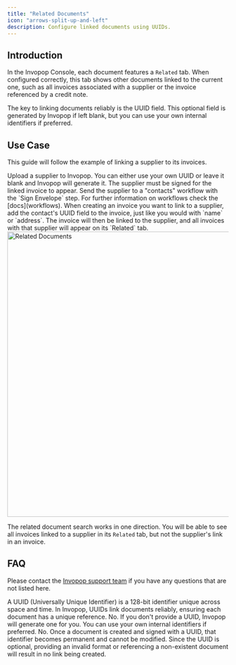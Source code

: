 ```yaml
---
title: "Related Documents"
icon: "arrows-split-up-and-left"
description: Configure linked documents using UUIDs.
---
```


## Introduction

In the Invopop Console, each document features a `Related` tab. When configured correctly, this tab shows other documents linked to the current one, such as all invoices associated with a supplier or the invoice referenced by a credit note.

The key to linking documents reliably is the UUID field. This optional field is generated by Invopop if left blank, but you can use your own internal identifiers if preferred.

## Use Case

This guide will follow the example of linking a supplier to its invoices.

<Steps>

<Step title="Upload the supplier">
Upload a supplier to Invopop. You can either use your own UUID or leave it blank and Invopop will generate it.
</Step>

<Step title="Sign the supplier">
The supplier must be signed for the linked invoice to appear. Send the supplier to a "contacts" workflow with the `Sign Envelope` step. For further information on workflows check the [docs](workflows).
</Step>

<Step title="Link the invoice">
When creating an invoice you want to link to a supplier, add the contact's UUID field to the invoice, just like you would with `name` or `address`. The invoice will then be linked to the supplier, and all invoices with that supplier will appear on its `Related` tab.
</Step>

</Steps>

<Frame caption="How an invoice appears on the supplier's Related tab">
  <img
    alt="Related Documents"
    src="/guides/images/related-docs.png"
    width="650px"
  />
</Frame>


<Warning>The related document search works in one direction. You will be able to see all invoices linked to a supplier in its `Related` tab, but not the supplier's link in an invoice. </Warning>

## FAQ

Please contact the [Invopop support team](email:support@invopop.com) if you have any questions that are not listed here.

<AccordionGroup>

<Accordion title="What is a UUID?">
A UUID (Universally Unique Identifier) is a 128-bit identifier unique across space and time. In Invopop, UUIDs link documents reliably, ensuring each document has a unique reference.
</Accordion>

<Accordion title="Do I need to generate my own UUIDs?">
No. If you don't provide a UUID, Invopop will generate one for you. You can use your own internal identifiers if preferred.
</Accordion>

<Accordion title="Can I change a document's UUID after creation?">
No. Once a document is created and signed with a UUID, that identifier becomes permanent and cannot be modified.
</Accordion>

<Accordion title="What happens if I use an invalid UUID?">
Since the UUID is optional, providing an invalid format or referencing a non-existent document will result in no link being created.
</Accordion>

</AccordionGroup>
